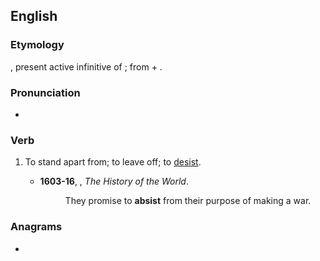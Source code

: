 ==English==

===Etymology===
{{etyl|la|en}} {{m|la|absistere}}, present active infinitive of {{m|la|absistō||desist}}; from {{m|la|ab||from, away from}} + {{m|la|sistō||stand}}.

===Pronunciation===
* {{rhymes|en|ɪst}}

===Verb===
{{en-verb}}

# {{lb|en|obsolete}} To stand apart from; to leave off; to [[desist]].
#* '''1603-16''', {{w|Walter Raleigh}}, ''The History of the World''.
#*:They promise to '''absist''' from their purpose of making a war.

===Anagrams===
* {{anagrams|en|a=abisst|Staibs|absits}}